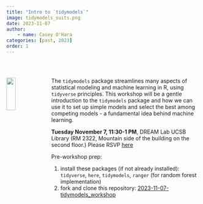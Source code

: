 ```yaml
---
title: "Intro to `tidymodels`"
image: tidymodels_suits.png
date: 2023-11-07
author: 
    - name: Casey O'Hara
categories: [past, 2023]
order: 1
---
```

<br>

::: {.columns}

::: {.column width="20%"}
![](tidymodels.png){width=50%}
:::

::: {.column width="80%"}

The `tidymodels` package streamlines many aspects of statistical modeling and machine learning in R, using `tidyverse` principles.  This workshop will be a gentle introduction to the `tidymodels` package and how we can use it to set up simple models and select the best among competing models - a fundamental idea behind machine learning.

**Tuesday November 7, 11:30-1 PM**, DREAM Lab UCSB Library (RM 2322, Mountain side of the building on the second floor.)
Please RSVP [here](https://docs.google.com/forms/d/e/1FAIpQLSfxMZ7H-bH-fH8_jT9EXsHa3_Xu8rXqCAkCsRhHrRb7ujHx2A/viewform?usp=sf_link)

Pre-workshop prep: 

1. install these packages (if not already installed): `tidyverse`, `here`, `tidymodels`, `ranger` (for random forest implementation)
2. fork and clone this repository: [2023-11-07-tidymodels_workshop](https://github.com/ecodatascience/2023-11-07-tidymodels_workshop)

:::

:::


